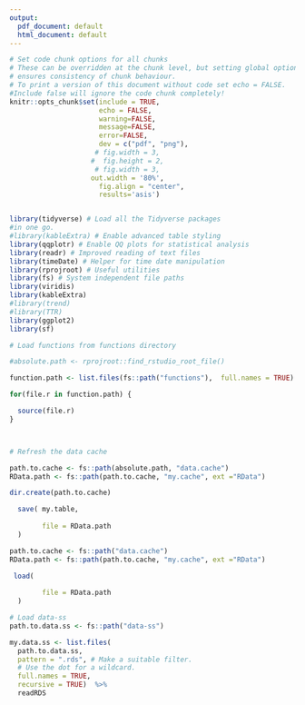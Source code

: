 ```yaml
---
output:
  pdf_document: default
  html_document: default
---
```

```r
# Set code chunk options for all chunks
# These can be overridden at the chunk level, but setting global options 
# ensures consistency of chunk behaviour.
# To print a version of this document without code set echo = FALSE. 
#Include false will ignore the code chunk completely!
knitr::opts_chunk$set(include = TRUE, 
                      echo = FALSE, 
                      warning=FALSE, 
                      message=FALSE, 
                      error=FALSE, 
                      dev = c("pdf", "png"),
                     # fig.width = 3,
                    #  fig.height = 2,
                     # fig.width = 3,
                    out.width = '80%',
                      fig.align = "center",
                      results='asis')



```

```r
library(tidyverse) # Load all the Tidyverse packages 
#in one go.
#library(kableExtra) # Enable advanced table styling
library(qqplotr) # Enable QQ plots for statistical analysis
library(readr) # Improved reading of text files
library(timeDate) # Helper for time date manipulation
library(rprojroot) # Useful utilities
library(fs) # System independent file paths
library(viridis)
library(kableExtra)
#library(trend)
#library(TTR)
library(ggplot2)
library(sf)

```

```r
# Load functions from functions directory

#absolute.path <- rprojroot::find_rstudio_root_file()

function.path <- list.files(fs::path("functions"),  full.names = TRUE)

for(file.r in function.path) {

  source(file.r)
}




```

```r
# Refresh the data cache

path.to.cache <- fs::path(absolute.path, "data.cache")
RData.path <- fs::path(path.to.cache, "my.cache", ext ="RData")

dir.create(path.to.cache)

  save( my.table,
        
        file = RData.path
  )

```



```r

path.to.cache <- fs::path("data.cache")
RData.path <- fs::path(path.to.cache, "my.cache", ext ="RData")

 load( 
        
        file = RData.path
  )

```


```r
# Load data-ss
path.to.data.ss <- fs::path("data-ss")

my.data.ss <- list.files(
  path.to.data.ss,
  pattern = ".rds", # Make a suitable filter. 
  # Use the dot for a wildcard.
  full.names = TRUE,
  recursive = TRUE)  %>%
  readRDS

```



